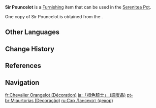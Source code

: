 {{About|the Furnishing|the NPC|Sir Pouncelot}}
{{Furnishing Infobox
|title          = Sir Pouncelot
|id             = 369187
|image          = Item Sir Pouncelot.png
|category       = Animal
|subcategory    = Outdoor Creature
|category2      = Animal
|subcategory2   = Indoor Creature
|quality        = 4
|adeptal_energy = 100
|load           = 675
|reduced_load   = 675
|description    = A giant orange cat wearing a scarf emblazoned with the Knights of Favonius insignia. It was once a very fierce creature due to having long been subject to stimulating encounters with wild creatures, but after much comforting from [[Traveler|you]] and [[Paimon]], it has become an obedient kitty once more.<br>Its scarf was a gift from the [[Knights_of_Favonius#Investigation|Investigation Team]], but past experience demonstrated that it could not be the "Interim Team Feline" indefinitely. As such, [[Albedo]] has suggested that you and Paimon take care of it... which is just fine by Paimon.<br>After arriving in [[The Realm Within]], [[Sir Pouncelot]] has stepped out of the shadow of its past, growing used to this leisurely lifestyle...
|mention        = Albedo;Paimon;Sir Pouncelot;Traveler
|source1        = [[Sir Pouncelot Joins the Lot!]]
|limited        = 1
|event          = Feline Fortress Furrdyssey
}}
'''Sir Pouncelot''' is a [[Furnishing]] item that can be used in the [[Serenitea Pot]].

One copy of Sir Pouncelot is obtained from the {{Quest|Sir Pouncelot Joins the Lot!}}.

==Other Languages==
{{Other Languages|Transclude=Sir Pouncelot}}

==Change History==
{{Change History|4.5}}

==References==
{{Reflist}}

==Navigation==
{{Furnishing Navbox/Living|Animal}}

[[fr:Chevalier Orangelot (Décoration)]]
[[ja:「橙色騎士」 (調度品)]]
[[pt-br:Miaurtorias (Decoração)]]
[[ru:Сэр Лансекот (декор)]]